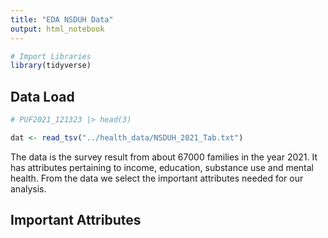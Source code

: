 ```yaml
---
title: "EDA NSDUH Data"
output: html_notebook
---
```


```r
# Import Libraries
library(tidyverse)

```

## Data Load
```r
# PUF2021_121323 |> head(3)
```

```r
dat <- read_tsv("../health_data/NSDUH_2021_Tab.txt")
```

The data is the survey result from about 67000 families in the year 2021. It has attributes pertaining to income, education, substance use and mental health. From the data we select the important attributes needed for our analysis.

## Important Attributes
















